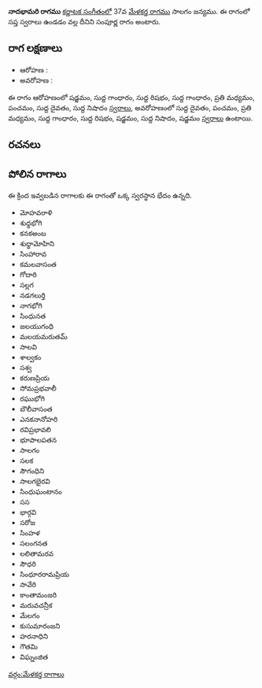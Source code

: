 {{Infobox ragam
	| name          	= నాదభామరి
	| synonym	    	= 
	| mela          	= 
	| chakra        	= 
	| janaka        	= 
	| type          	= సంపూర్ణ
	| arohanam      	= {{svaraC|S|G1|R1|G1|M2|P|D1|N1}} 
	| avarohanam    	= {{svaraC|D1|P|M2|G1|R1|S|N1|S}}
	| jeeva         	=
	| chhaya        	=
	| nyasa         	=
	| vishesha      	= 
	| equivalent  		= 
}}
{{కర్ణాటక సంగీత రాగాలు}}
'''నాదభామరి రాగము''' [[కర్ణాటక సంగీతం]]లో 37వ [[మేళకర్త రాగము]] సాలగం జన్యము.  ఈ రాగంలో సప్త స్వరాలు ఉండడం వల్ల దీనిని సంపూర్ణ రాగం అంటారు.


==రాగ లక్షణాలు==


* ఆరోహణ : {{svaraC|S|G1|R1|G1|M2|P|D1|N1}} 
* అవరోహణ : {{svaraC|D1|P|M2|G1|R1|S|N1|S}}

ఈ రాగం ఆరోహణంలో షడ్జమం, సుద్ద గాంధారం, సుద్ద రిషభం, సుద్ద గాంధారం, ప్రతి మధ్యమం, పంచమం, సుద్ద దైవతం, సుద్ద నిషాదం [[స్వరాలు]], అవరోహణంలో సుద్ద దైవతం, పంచమం, ప్రతి మధ్యమం, సుద్ద గాంధారం, సుద్ద రిషభం, షడ్జమం, సుద్ద నిషాదం, షడ్జమం [[స్వరాలు]] ఉంటాయి.

==రచనలు==



==పోలిన రాగాలు==
ఈ క్రింద ఇవ్వబడిన రాగాలకు ఈ రాగంతో ఒక్క స్వరస్థాన భేదం ఉన్నది.
* మోహవరాళి
* శుధ్ధభోగి
* కనకఅంబ
* శుధ్ధామోహిని
* సింహారావ
* కమలవాసంత
* గోదారి
* సల్లగ
* నడగలుర్తి
* నాగభోగి
* సింధునత
* జలయుగంధి
* మలయమరుతమ్
* సాలవి
* శాల్వకం
* సశ్వ
* కరుణప్రియ
* సోమప్రభవాలీ
* రఘుభోగి
* బౌలీవాసంత
* ఎనకనానోహరి
* రవిప్రభావలి
* భూపాలపతన
* సాలగం
* సలక
* సౌగంధిని
* సాలగభైరవి
* సింధుఘంటానం
* సస
* భార్గవి
* సరోజ
* సింహళ
* సలంగనత
* లలితామరవ
* సౌధరి
* సింధూరరామప్రియ
* సావేరి
* కాంతామంజరి
* మరువచన్రీక
* మేలగం
* కుసుమారంజని
* హరనాధిని
* గౌతమి
* విఘ్నంజిత



[[వర్గం:మేళకర్త రాగాలు]]